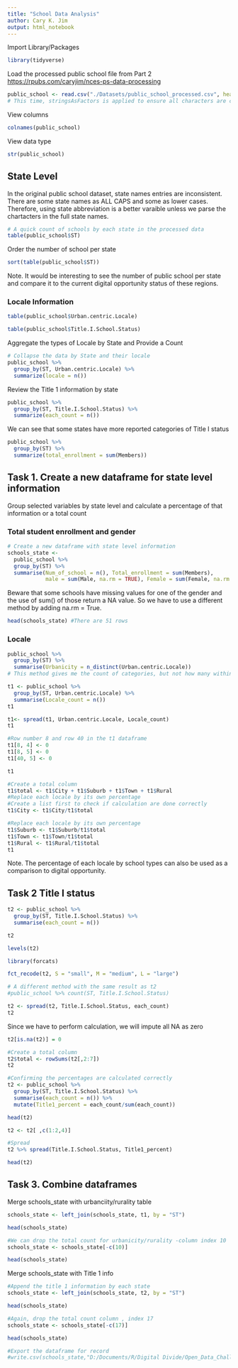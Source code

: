```yaml
---
title: "School Data Analysis"
author: Cary K. Jim
output: html_notebook
---
```


Import Library/Packages

```r
library(tidyverse)
```

Load the processed public school file from Part 2 <https://rpubs.com/caryjim/nces-ps-data-processing>

```r
public_school <- read.csv("./Datasets/public_school_processed.csv", header = T, stringsAsFactors = T)
# This time, stringsAsFactors is applied to ensure all characters are converted
```

View columns

```r
colnames(public_school)
```

View data type

```r
str(public_school)
```

## State Level

In the original public school dataset, state names entries are inconsistent. There are some state names as ALL CAPS and some as lower cases. Therefore, using state abbreviation is a better varaible unless we parse the chartacters in the full state names.

```r
# A quick count of schools by each state in the processed data
table(public_school$ST)
```

Order the number of school per state

```r
sort(table(public_school$ST))
```

Note. It would be interesting to see the number of public school per state and compare it to the current digital opportunity status of these regions.

### Locale Information
```r
table(public_school$Urban.centric.Locale)
```

```r
table(public_school$Title.I.School.Status)
```
Aggregate the types of Locale by State and Provide a Count 
```r
# Collapse the data by State and their locale 
public_school %>% 
  group_by(ST, Urban.centric.Locale) %>%
  summarize(locale = n())
```

Review the Title 1 information by state

```r
public_school %>% 
  group_by(ST, Title.I.School.Status) %>%
  summarize(each_count = n())
```
We can see that some states have more reported categories of Title I status 
```r
public_school %>% 
  group_by(ST) %>%
  summarize(total_enrollment = sum(Members))
```

## Task 1. Create a new dataframe for state level information

Group selected variables by state level and calculate a percentage of that information or a total count

### Total student enrollment and gender

```r
# Create a new dataframe with state level information 
schools_state <-
  public_school %>% 
  group_by(ST) %>%
  summarise(Num_of_school = n(), Total_enrollment = sum(Members), 
            male = sum(Male, na.rm = TRUE), Female = sum(Female, na.rm = TRUE))
```

Beware that some schools have missing values for one of the gender and the use of sum() of those return a NA value. So we have to use a different method by adding na.rm = True.

```r
head(schools_state) #There are 51 rows
```

### Locale

```r
public_school %>% 
  group_by(ST) %>%
  summarise(Urbanicity = n_distinct(Urban.centric.Locale))
# This method gives me the count of categories, but not how many within the category 
```

```r
t1 <- public_school %>% 
  group_by(ST, Urban.centric.Locale) %>%
  summarise(Locale_count = n())
t1
```

```r
t1<- spread(t1, Urban.centric.Locale, Locale_count)
t1
```

```r
#Row number 8 and row 40 in the t1 dataframe 
t1[8, 4] <- 0	
t1[8, 5] <- 0
t1[40, 5] <- 0

t1
```

```r
#Create a total column
t1$total <- t1$City + t1$Suburb + t1$Town + t1$Rural
#Replace each locale by its own percentage 
#Create a list first to check if calculation are done correctly
t1$City <- t1$City/t1$total
```

```r
#Replace each locale by its own percentage 
t1$Suburb <- t1$Suburb/t1$total
t1$Town <- t1$Town/t1$total
t1$Rural <- t1$Rural/t1$total
t1
```
Note. The percentage of each locale by school types can also be used as a comparison to digital opportunity. 

## Task 2 Title I status

```r
t2 <- public_school %>% 
  group_by(ST, Title.I.School.Status) %>%
  summarise(each_count = n())
```

```r
t2
```

```r
levels(t2)
```


```r
library(forcats)

fct_recode(t2, S = "small", M = "medium", L = "large")

```


```r
# A different method with the same result as t2
#public_school %>% count(ST, Title.I.School.Status)
```

```r
t2 <- spread(t2, Title.I.School.Status, each_count)
t2
```

Since we have to perform calculation, we will impute all NA as zero

```r
t2[is.na(t2)] = 0
```

```r
#Create a total column
t2$total <- rowSums(t2[,2:7])
t2
```

```r
#Confirming the percentages are calculated correctly
t2 <- public_school %>% 
  group_by(ST, Title.I.School.Status) %>%
  summarise(each_count = n()) %>%
  mutate(Title1_percent = each_count/sum(each_count))

head(t2)
```
```r
t2 <- t2[ ,c(1:2,4)]
```

```r
#Spread
t2 %>% spread(Title.I.School.Status, Title1_percent)

head(t2)
```

## Task 3. Combine dataframes 

Merge schools_state with urbanciity/rurality table

```r
schools_state <- left_join(schools_state, t1, by = "ST")
```

```r
head(schools_state)
```

```r
#We can drop the total count for urbanicity/rurality -column index 10
schools_state <- schools_state[-c(10)]

head(schools_state)
```

Merge schools_state with Title 1 info

```r
#Append the title 1 information by each state 
schools_state <- left_join(schools_state, t2, by = "ST")
```

```r
head(schools_state)
```

```r
#Again, drop the total count column , index 17
schools_state <- schools_state[-c(17)]
```

```r
head(schools_state)
```

```r
#Export the dataframe for record
#write.csv(schools_state,"D:/Documents/R/Digital Divide/Open_Data_Challenge/Analysis/schools_by_state.csv")
```

